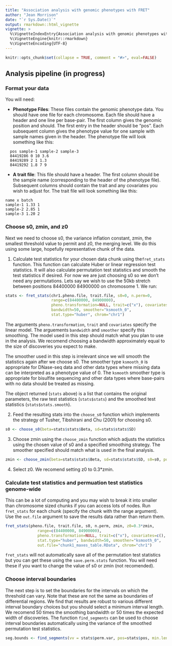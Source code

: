 ```yaml
---
title: "Association analysis with genomic phenotypes with FRET"
author: "Jean Morrison"
date: "`r Sys.Date()`"
output: rmarkdown::html_vignette
vignette: >
  %\VignetteIndexEntry{Association analysis with genomic phenotypes with FRET}
  %\VignetteEngine{knitr::rmarkdown}
  %\VignetteEncoding{UTF-8}
---
```



```r
knitr::opts_chunk$set(collapse = TRUE, comment = "#>", eval=FALSE)
```

## Analysis pipeline (in progress)


### Format your data

You will need:

  * **Phenotype Files**: These files contain the genomic phenotype data. You should have one file for each chromosome. Each file should have a header and one line per base-pair. The first column gives the genomic position and should. The first entry in the header should be "pos". Each subsequent column gives the phenotype value for one sample with sample names given in the header. The phenotype file will look something like this:
  
```  
  pos sample-1 sample-2 sample-3
  84419286 0 10 3.6
  84419289 2 1 1.3
  84419292 1.8 7 9
```  
  * **A trait file**: This file should have a header. The first column should be the sample name (corresponding to the header of the phenotype file). Subsequent columns should contain the trait and any covariates you wish to adjust for. The trait file will look something like this:
  
  ```
name x batch
sample-1 1.33 1
sample-2 2.85 1
sample-3 1.20 2
```
  
### Choose s0, zmin, and z0

Next we need to choose s0, the variance inflation constant, zmin, the smallest threshold value to permit and z0, the merging level. We do this using some large, hopefully representative chunk of the data.

 1. Calculate test statistics for your chosen data chunk using the`fret_stats` function. This function can calculate Huber or linear regression test statistics. It will also calculate permutation test statistics and smooth the test statistics if desired. For now we are just choosing s0 so we don't need any permutations. Lets say we wish to use the 50kb stretch between positions 84400000 84900000 on chromosome 1. We run:
  
```r
stats <- fret_stats(chr1.pheno.file, trait.file, s0=0, n.perm=0, 
                    range=c(84400000, 84900000),
                    pheno.transformation=NULL, trait=c("x"), covariates=c(),
                    bandwidth=50, smoother="ksmooth_0",
                    stat.type="huber", chrom="chr1")

```

The arguments `pheno.transformation`, `trait` and `covariates` specify the linear model. The arguements `bandwidth` and `smoother` specify this smoothing. The model used in this step should match what you plan to use in the analysis. We recomend choosing a bandwidth approximately equal to the size of discoveries you expect to make. 

The smoother used in this step is irrelevant since we will smooth the statistics again after we choose s0. The smoother type `ksmooth_0` is appropriate for DNase-seq data and other data types where missing data can be interpreted as a phenotype value of 0. The `ksmooth` smoother type is appropriate for bisulfite sequencing and other data types where base-pairs with no data should be treated as missing.

The object returned (`stats` above) is a list that contains the original parameters, the raw test statistics (`stats$stats`) and the smoothed test statistics (`stats$stats.smooth`).


  2. Feed the resulting stats into the `choose_s0` function which implements the strategy of Tusher, Tibshirani and Chu (2001) for choosing s0.

```r
s0 <- choose_s0(beta=stats$stats$Beta, sd=stats$stats$SD)
```

  3. Choose zmin using the `choose_zmin` function which adjusts the statistics using the chosen value of s0 and a specified smoothing strategy. The smoother specified should match what is used in the final analysis.
 
```r
zmin <- choose_zmin(beta=stats$stats$Beta, sd=stats$stats$SD, s0=s0, pos=stats$stats$pos, bandwidth=50, smoother="ksmooth_0", zmin_quantile=0.9)
``` 
  
  4. Select z0. We recomend setting z0 to 0.3*zmin.
  
### Calculate test statistics and permuation test statistics genome-wide

This can be a lot of computing and you may wish to break it into smaller than chromosome sized chunks if you can access lots of nodes. Run `fret_stats` for each chunk (specify the chunk with the range argument). Use the `out.file` argument to save the results data rather than return them.

```r
fret_stats(pheno.file, trait.file, s0, n.perm, zmin, z0=0.3*zmin, 
              range=c(84400000, 84900000),
              pheno.transformation=NULL, trait=c("x"), covariates=c(),
              stat.type="huber", bandwidth=50, smoother="ksmooth_0", 
              out.file="chunk1_maxes_table.RData", chrom="chr1")

```

`fret_stats` will not automatically save all of the permutation test statistics but you can get these using the `save.perm.stats` function. You will need these if you want to change the value of s0 or zmin (not recomended).

### Choose interval boundaries

The next step is to set the boundaries for the intervals on which the threshold can vary. Note that these are not the same as boundaries of differential regions. We find that results are robust to various different interval boundary choices but you should select a minimum interval length. We recomend 50 times the smoothing bandwidth or 50 times the expected width of discoveries. The function `find_segments` can be used to choose interval boundaries automatically using the variance of the smoothed permutation test statistics.

```r
seg.bounds <- find_segments(vv = stats$perm.var, pos=stats$pos, min.length=50*50)
```
